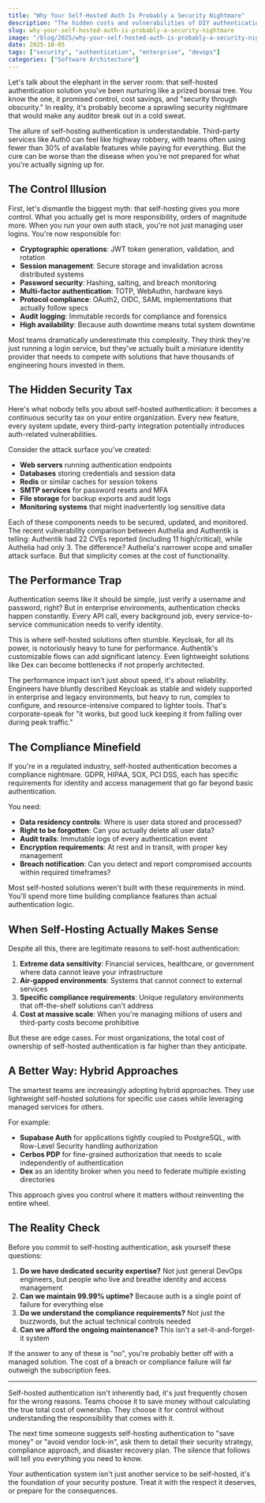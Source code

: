 ```yaml
---
title: "Why Your Self-Hosted Auth Is Probably a Security Nightmare"
description: "The hidden costs and vulnerabilities of DIY authentication in enterprise environments"
slug: why-your-self-hosted-auth-is-probably-a-security-nightmare
image: "/blog/2025/why-your-self-hosted-auth-is-probably-a-security-nightmare.webp"
date: 2025-10-05
tags: ["security", "authentication", "enterprise", "devops"]
categories: ["Software Architecture"]
---
```


Let's talk about the elephant in the server room: that self-hosted authentication solution you've been nurturing like a prized bonsai tree. You know the one, it promised control, cost savings, and "security through obscurity." In reality, it's probably become a sprawling security nightmare that would make any auditor break out in a cold sweat.

The allure of self-hosting authentication is understandable. Third-party services like Auth0 can feel like highway robbery, with teams often using fewer than 30% of available features while paying for everything. But the cure can be worse than the disease when you're not prepared for what you're actually signing up for.

## The Control Illusion

First, let's dismantle the biggest myth: that self-hosting gives you more control. What you actually get is more responsibility, orders of magnitude more. When you run your own auth stack, you're not just managing user logins. You're now responsible for:

- **Cryptographic operations**: JWT token generation, validation, and rotation
- **Session management**: Secure storage and invalidation across distributed systems
- **Password security**: Hashing, salting, and breach monitoring
- **Multi-factor authentication**: TOTP, WebAuthn, hardware keys
- **Protocol compliance**: OAuth2, OIDC, SAML implementations that actually follow specs
- **Audit logging**: Immutable records for compliance and forensics
- **High availability**: Because auth downtime means total system downtime


Most teams dramatically underestimate this complexity. They think they're just running a login service, but they've actually built a miniature identity provider that needs to compete with solutions that have thousands of engineering hours invested in them.

## The Hidden Security Tax

Here's what nobody tells you about self-hosted authentication: it becomes a continuous security tax on your entire organization. Every new feature, every system update, every third-party integration potentially introduces auth-related vulnerabilities.

Consider the attack surface you've created:
- **Web servers** running authentication endpoints
- **Databases** storing credentials and session data
- **Redis** or similar caches for session tokens
- **SMTP services** for password resets and MFA
- **File storage** for backup exports and audit logs
- **Monitoring systems** that might inadvertently log sensitive data

Each of these components needs to be secured, updated, and monitored. The recent vulnerability comparison between Authelia and Authentik is telling: Authentik had 22 CVEs reported (including 11 high/critical), while Authelia had only 3. The difference? Authelia's narrower scope and smaller attack surface. But that simplicity comes at the cost of functionality.

## The Performance Trap

Authentication seems like it should be simple, just verify a username and password, right? But in enterprise environments, authentication checks happen constantly. Every API call, every background job, every service-to-service communication needs to verify identity.

This is where self-hosted solutions often stumble. Keycloak, for all its power, is notoriously heavy to tune for performance. Authentik's customizable flows can add significant latency. Even lightweight solutions like Dex can become bottlenecks if not properly architected.

The performance impact isn't just about speed, it's about reliability. Engineers have bluntly described Keycloak as stable and widely supported in enterprise and legacy environments, but heavy to run, complex to configure, and resource-intensive compared to lighter tools. That's corporate-speak for "it works, but good luck keeping it from falling over during peak traffic."

## The Compliance Minefield

If you're in a regulated industry, self-hosted authentication becomes a compliance nightmare. GDPR, HIPAA, SOX, PCI DSS, each has specific requirements for identity and access management that go far beyond basic authentication.

You need:
- **Data residency controls**: Where is user data stored and processed?
- **Right to be forgotten**: Can you actually delete all user data?
- **Audit trails**: Immutable logs of every authentication event
- **Encryption requirements**: At rest and in transit, with proper key management
- **Breach notification**: Can you detect and report compromised accounts within required timeframes?

Most self-hosted solutions weren't built with these requirements in mind. You'll spend more time building compliance features than actual authentication logic.

## When Self-Hosting Actually Makes Sense

Despite all this, there are legitimate reasons to self-host authentication:

1. **Extreme data sensitivity**: Financial services, healthcare, or government where data cannot leave your infrastructure
2. **Air-gapped environments**: Systems that cannot connect to external services
3. **Specific compliance requirements**: Unique regulatory environments that off-the-shelf solutions can't address
4. **Cost at massive scale**: When you're managing millions of users and third-party costs become prohibitive

But these are edge cases. For most organizations, the total cost of ownership of self-hosted authentication is far higher than they anticipate.

## A Better Way: Hybrid Approaches

The smartest teams are increasingly adopting hybrid approaches. They use lightweight self-hosted solutions for specific use cases while leveraging managed services for others.

For example:
- **Supabase Auth** for applications tightly coupled to PostgreSQL, with Row-Level Security handling authorization
- **Cerbos PDP** for fine-grained authorization that needs to scale independently of authentication
- **Dex** as an identity broker when you need to federate multiple existing directories

This approach gives you control where it matters without reinventing the entire wheel.

## The Reality Check

Before you commit to self-hosting authentication, ask yourself these questions:

1. **Do we have dedicated security expertise?** Not just general DevOps engineers, but people who live and breathe identity and access management
2. **Can we maintain 99.99% uptime?** Because auth is a single point of failure for everything else
3. **Do we understand the compliance requirements?** Not just the buzzwords, but the actual technical controls needed
4. **Can we afford the ongoing maintenance?** This isn't a set-it-and-forget-it system

If the answer to any of these is "no", you're probably better off with a managed solution. The cost of a breach or compliance failure will far outweigh the subscription fees.

---

Self-hosted authentication isn't inherently bad, it's just frequently chosen for the wrong reasons. Teams choose it to save money without calculating the true total cost of ownership. They choose it for control without understanding the responsibility that comes with it.

The next time someone suggests self-hosting authentication to "save money" or "avoid vendor lock-in", ask them to detail their security strategy, compliance approach, and disaster recovery plan. The silence that follows will tell you everything you need to know.

Your authentication system isn't just another service to be self-hosted, it's the foundation of your security posture. Treat it with the respect it deserves, or prepare for the consequences.
